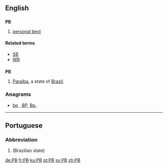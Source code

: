 {{also|Pb|pb}}

==English==

==={{initialism-old|en}}===
'''PB'''

# {{sports}} [[personal best]]

====Related terms====
* [[SB]]
* [[WR]]
==={{abbreviation-old}}===
'''PB'''

# [[Paraíba]], a state of [[Brazil]].

===Anagrams===
* [[bp#English|bp]] , [[BP#English|BP]], [[Bp.#English|Bp.]]

----

==Portuguese==

===Abbreviation===
{{head|pt|abbreviation}}

# {{abbreviation of|Paraíba|lang=pt}} (Brazilian state)

[[de:PB]]
[[fr:PB]]
[[ku:PB]]
[[pt:PB]]
[[sv:PB]]
[[zh:PB]]
